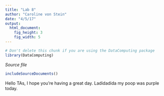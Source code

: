 ```yaml
---
title: "Lab 8"
author: "Caroline von Stein"
date: "4/5/17"
output: 
  html_document:
    fig_height: 3
    fig_width: 5
---
```

<!-- Don't edit in between this line and the one below -->
```r
# Don't delete this chunk if you are using the DataComputing package
library(DataComputing)
```
*Source file* 
```r
includeSourceDocuments()
```
<!-- Don't edit the material above this line -->

Hello TAs, I hope you're having a great day. Ladidadida my poop was purple today. 
